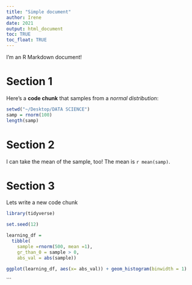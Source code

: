 ```yaml
---
title: "Simple document"
author: Irene
date: 2021
output: html_document
toc: TRUE
toc_float: TRUE
---
```


I'm an R Markdown document! 

# Section 1

Here's a **code chunk** that samples from 
a _normal distribution_:

```r
setwd("~/Desktop/DATA SCIENCE")
samp = rnorm(100)
length(samp)
```

# Section 2

I can take the mean of the sample, too!
The mean is `r mean(samp)`.

# Section 3

Lets write a new code chunk

```r
library(tidyverse)

set.seed(12)

learning_df = 
  tibble(
    sample =rnorm(500, mean =1),
    gr_than_0 = sample > 0,
    abs_val = abs(sample))

ggplot(learning_df, aes(x= abs_val)) + geom_histogram(binwidth = 1)


```



```

